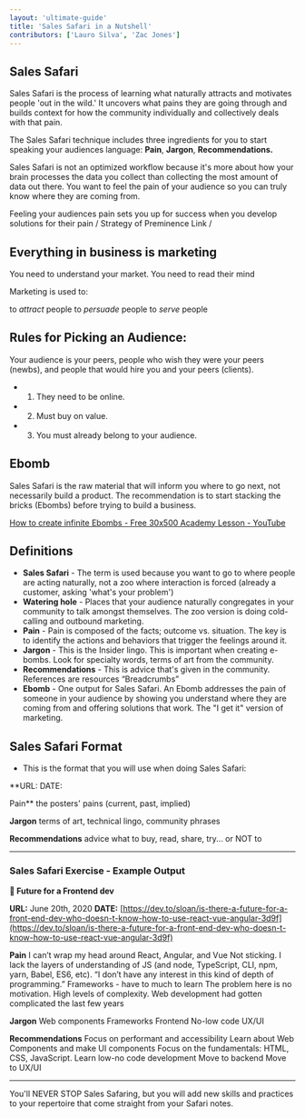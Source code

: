 ```yaml
---
layout: 'ultimate-guide'
title: 'Sales Safari in a Nutshell'
contributors: ['Lauro Silva', 'Zac Jones']
---
```


## Sales Safari

Sales Safari is the process of learning what naturally attracts and motivates people 'out in the wild.' It uncovers what pains they are going through and builds context for how the community individually and collectively deals with that pain.

The Sales Safari technique includes three ingredients for you to start speaking your audiences language: **Pain**, **Jargon**, **Recommendations.**

Sales Safari is not an optimized workflow because it's more about how your brain processes the data you collect than collecting the most amount of data out there. You want to feel the pain of your audience so you can truly know where they are coming from.

Feeling your audiences pain sets you up for success when you develop solutions for their pain
/ Strategy of Preminence Link /

## Everything in business is marketing

You need to understand your market. You need to read their mind

Marketing is used to:

to _attract_ people
to _persuade_ people
to _serve_ people

## **Rules for Picking an Audience:**

Your audience is your peers, people who wish they were your peers (newbs), and people that would hire you and your peers (clients).

- 1. They need to be online.
- 2. Must buy on value.
- 3. You must already belong to your audience.

## Ebomb

Sales Safari is the raw material that will inform you where to go next, not necessarily build a product. The recommendation is to start stacking the bricks (Ebombs) before trying to build a business.

[How to create infinite Ebombs - Free 30x500 Academy Lesson - YouTube](https://www.youtube.com/watch?v=-Vxpbds6k_c&feature=emb_title&ab_channel=AmyHoy%26AlexHillman)

## Definitions

- **Sales Safari** - The term is used because you want to go to where people are acting naturally, not a zoo where interaction is forced (already a customer, asking 'what's your problem')
- **Watering hole** - Places that your audience naturally congregates in your community to talk amongst themselves. The zoo version is doing cold-calling and outbound marketing.
- **Pain** - Pain is composed of the facts; outcome vs. situation. The key is to identify the actions and behaviors that trigger the feelings around it.
- **Jargon** - This is the Insider lingo. This is important when creating e-bombs. Look for specialty words, terms of art from the community.
- **Recommendations** - This is advice that's given in the community. References are resources “Breadcrumbs”
- **Ebomb** - One output for Sales Safari. An Ebomb addresses the pain of someone in your audience by showing you understand where they are coming from and offering solutions that work. The "I get it" version of marketing.

## Sales Safari Format

- This is the format that you will use when doing Sales Safari:

\*\*URL:
DATE:

Pain\*\*
the posters' pains (current, past, implied)

**Jargon**
terms of art, technical lingo, community phrases

**Recommendations**
advice what to buy, read, share, try... or NOT to

---

### Sales Safari Exercise - Example Output

**👟 Future for a Frontend dev**

**URL:** June 20th, 2020
**DATE:** [https://dev.to/sloan/is-there-a-future-for-a-front-end-dev-who-doesn-t-know-how-to-use-react-vue-angular-3d9f](https://dev.to/sloan/is-there-a-future-for-a-front-end-dev-who-doesn-t-know-how-to-use-react-vue-angular-3d9f)

**Pain**
I can’t wrap my head around React, Angular, and Vue
Not sticking.
I lack the layers of understanding of JS (and node, TypeScript, CLI, npm, yarn, Babel, ES6, etc).
“I don’t have any interest in this kind of depth of programming.”
Frameworks - have to much to learn
The problem here is no motivation.
High levels of complexity.
Web development had gotten complicated the last few years

**Jargon**
Web components
Frameworks
Frontend
No-low code
UX/UI

**Recommendations**
Focus on performant and accessibility
Learn about Web Components and make UI components
Focus on the fundamentals: HTML, CSS, JavaScript.
Learn low-no code development
Move to backend
Move to UX/UI

---

You'll NEVER STOP Sales Safaring, but you will add new skills and practices to your repertoire that come straight from your Safari notes.
